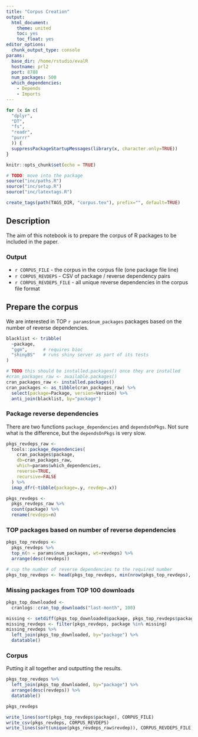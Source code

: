 ```yaml
---
title: "Corpus Creation"
output: 
  html_document: 
    theme: united
    toc: yes
    toc_float: yes
editor_options: 
  chunk_output_type: console
params:
  base_dir: /home/rstudio/evalR
  hostname: prl2
  port: 8788
  num_packages: 500
  which_dependencies:
    - Depends
    - Imports
---
```


```r
for (x in c(
  "dplyr", 
  "DT", 
  "fs", 
  "readr",
  "purrr"
  )) {
  suppressPackageStartupMessages(library(x, character.only=TRUE))
}

knitr::opts_chunk$set(echo = TRUE)

# TODO: move into the package
source("inc/paths.R")
source("inc/setup.R")
source("inc/latextags.R")

create_tags(path(TAGS_DIR, "corpus.tex"), prefix="", default=TRUE)
```

## Description

The aim of this notebook is to prepare the corpus of R packages to be included in the paper.

### Output

- ``r CORPUS_FILE`` - the corpus in the corpus file (one package file line)
- ``r CORPUS_REVDEPS`` - CSV of package / reverse dependency pairs
- ``r CORPUS_REVDEPS_FILE`` - all unique reverse dependencies in the corpus file format

## Prepare the corpus

We are interested in TOP `r params$num_packages` packages based on the number of reverse dependencies.

```r
blacklist <- tribble(
  ~package,
  "ggm",      # requires bioc
  "shinyBS"   # runs shiny server as part of its tests
)
```

```r
# TODO this should be installed.packages() once they are installed
#cran_packages_raw <- available.packages()
cran_packages_raw <- installed.packages()
cran_packages <- as_tibble(cran_packages_raw) %>%
  select(package=Package, version=Version) %>%
  anti_join(blacklist, by="package")
```

### Package reverse dependencies

There are two functions `package_dependencies` and `dependsOnPkgs`.
Not sure what is the difference, but the `dependsOnPkgs` is very slow.

```r
pkgs_revdeps_raw <- 
  tools::package_dependencies(
    cran_packages$package,
    db=cran_packages_raw,
    which=params$which_dependencies,
    reverse=TRUE,
    recursive=FALSE
  ) %>% 
  imap_dfr(~tibble(package=.y, revdep=.x))

pkgs_revdeps <- 
  pkgs_revdeps_raw %>%
  count(package) %>%
  rename(revdeps=n)
```

### TOP packages based on number of reverse dependencies

```r
pkgs_top_revdeps <-
  pkgs_revdeps %>%
  top_n(n = params$num_packages, wt=revdeps) %>%
  arrange(desc(revdeps))

# cup the number of reverse dependencies to the required number
pkgs_top_revdeps <- head(pkgs_top_revdeps, min(nrow(pkgs_top_revdeps), params$num_packages))
```

### Missing packages from TOP 100 downloads

```r
pkgs_top_downloaded <-
  cranlogs::cran_top_downloads("last-month", 100)
```

```r
missing <- setdiff(pkgs_top_downloaded$package, pkgs_top_revdeps$package)
missing_revdeps <- filter(pkgs_revdeps, package %in% missing)
missing_revdeps %>%
  left_join(pkgs_top_downloaded, by="package") %>%
  datatable()
```

### Corpus

Putting it all together and outputting the results.

```r
pkgs_top_revdeps %>%
  left_join(pkgs_top_downloaded, by="package") %>%
  arrange(desc(revdeps)) %>%
  datatable()
```

```r
pkgs_revdeps

write_lines(sort(pkgs_top_revdeps$package), CORPUS_FILE)
write_csv(pkgs_revdeps, CORPUS_REVDEPS)
write_lines(sort(unique(pkgs_revdeps_raw$revdep)), CORPUS_REVDEPS_FILE)
```
